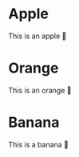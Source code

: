 <!--tabs-->
# Apple

This is an apple 🍎

# Orange

This is an orange 🍊

# Banana

This is a banana 🍌